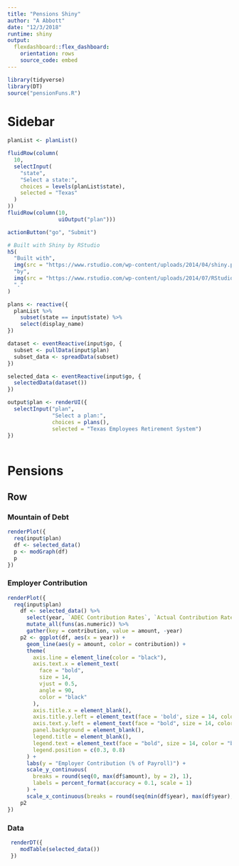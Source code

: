 ```yaml
---
title: "Pensions Shiny"
author: "A Abbott"
date: "12/3/2018"
runtime: shiny
output: 
  flexdashboard::flex_dashboard:
    orientation: rows
    source_code: embed
---
```


```r
library(tidyverse)
library(DT)
source("pensionFuns.R")
```

Sidebar {.sidebar}
======================================================

```r
planList <- planList()

fluidRow(column(
  10,
  selectInput(
    "state",
    "Select a state:",
    choices = levels(planList$state),
    selected = "Texas"
  )
))
fluidRow(column(10,
                uiOutput("plan")))

actionButton("go", "Submit")

# Built with Shiny by RStudio
h5(
  "Built with",
  img(src = "https://www.rstudio.com/wp-content/uploads/2014/04/shiny.png", height = "30px"),
  "by",
  img(src = "https://www.rstudio.com/wp-content/uploads/2014/07/RStudio-Logo-Blue-Gray.png", height = "30px"),
  "."
)

plans <- reactive({
  planList %>% 
    subset(state == input$state) %>% 
    select(display_name)
})

dataset <- eventReactive(input$go, {
  subset <- pullData(input$plan)
  subset_data <- spreadData(subset)
})

selected_data <- eventReactive(input$go, {
  selectedData(dataset())
})

output$plan <- renderUI({
  selectInput("plan",
              "Select a plan:",
              choices = plans(),
              selected = "Texas Employees Retirement System")
})
   
```

Pensions
===============================================


Row {.tabset .tabset-fade}
-----------------------------------------------


### Mountain of Debt

```r
renderPlot({
  req(input$plan)
  df <- selected_data()
  p <- modGraph(df)
  p
})
```

### Employer Contribution

```r
renderPlot({
  req(input$plan)
    df <- selected_data() %>%
      select(year, `ADEC Contribution Rates`, `Actual Contribution Rates (Statutory)`) %>%
      mutate_all(funs(as.numeric)) %>%
      gather(key = contribution, value = amount, -year)
    p2 <- ggplot(df, aes(x = year)) +
      geom_line(aes(y = amount, color = contribution)) +
      theme(
        axis.line = element_line(color = "black"),
        axis.text.x = element_text(
          face = "bold",
          size = 14,
          vjust = 0.5,
          angle = 90,
          color = "black"
        ),
        axis.title.x = element_blank(),
        axis.title.y.left = element_text(face = 'bold', size = 14, color = "black"),
        axis.text.y.left = element_text(face = "bold", size = 14, color = "black"),
        panel.background = element_blank(),
        legend.title = element_blank(),
        legend.text = element_text(face = "bold", size = 14, color = "black"),
        legend.position = c(0.3, 0.8)
      ) +
      labs(y = "Employer Contribution (% of Payroll)") +
      scale_y_continuous(
        breaks = round(seq(0, max(df$amount), by = 2), 1),
        labels = percent_format(accuracy = 0.1, scale = 1)
      ) +
      scale_x_continuous(breaks = round(seq(min(df$year), max(df$year), by = 2), 1))
    p2
})
```

### Data

```r
 renderDT({
    modTable(selected_data())
 })

```
